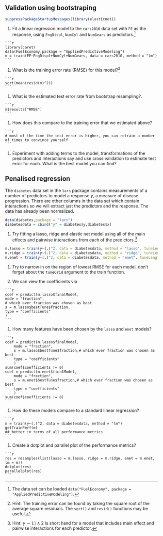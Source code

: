 ## Validation using bootstraping

```r
suppressPackageStartupMessages(library(elasticnet))
```


  1. Fit a linear regression model to the `cars2010` data set with `FE` as the response, using `EngDispl`, `NumCyl` and `NumGears` as predictors.^[The data set can be loaded `data("FuelEconomy", package = "AppliedPredictiveModeling")`.]

    ```r
    library(caret)
    data(FuelEconomy,package = "AppliedPredictiveModeling")
    m = train(FE~EngDispl+NumCyl+NumGears, data = cars2010, method = "lm")
    ```

  1. What is the training error rate (RMSE) for this model?^[Hint: The training error can be found by taking the square root of the average square residuals. The `sqrt()` and `resid()` functions may be useful.]
  
    ```r
    sqrt(mean(resid(m)^2))
    ```
  

  1. What is the estimated test error rate from bootstrap resampling?.
  
    ```r
    m$results["RMSE"]
    ```
  

  1. How does this compare to the training error that we estimated above?
  
    ```r
    # most of the time the test error is higher, you can retrain a number of times to convince yourself
    ```
  


  1. Experiment with adding terms to the model, transformations of the predictors and interactions say and use cross validation to estimate test error for each. What is the best model you can find?

## Penalised regression

The `diabetes` data set in the `lars` package contains measurements of a number of predictors to model a response $y$, a measure of disease progression. There are other columns in the data set which contain interactions so we will extract just the predictors and the response. The data has already been normalized.

```r
data(diabetes,package = "lars")
diabetesdata = cbind("y" = diabetes$y,diabetes$x)
```


  1. Try fitting a lasso, ridge and elastic net model using all of the main effects and pairwise interactions from each of the predictors.^[Hint: $y \sim (.) \wedge 2$ is short hand for a model that includes main effect and pairwise interactions for each predictor.]

```r
m.lasso = train(y~(.)^2, data = diabetesdata, method = "lasso", tuneLength = 10)
m.ridge = train(y~(.)^2, data = diabetesdata, method = "ridge", tuneLength = 10)
m.enet = train(y~(.)^2, data = diabetesdata, method = "enet", tuneLength = 10)
```

  1. Try to narrow in on the region of lowest RMSE for each model, don't forget about the `tuneGrid` argument to the train function.

  1. We can view the coefficients via

    ```r
    coef = predict(m.lasso$finalModel,
    mode = "fraction",
    # which ever fraction was chosen as best
    s = m.lasso$bestTune$fraction, 
    type = "coefficients"
    )
    ```


  1. How many features have been chosen by the `lasso` and `enet` models?

    ```r
    coef = predict(m.lasso$finalModel,
        mode = "fraction",
        s = m.lasso$bestTune$fraction,# which ever fraction was chosen as best
        type = "coefficients"
        )
    sum(coef$coefficients != 0)
    coef = predict(m.enet$finalModel,
        mode = "fraction",
        s = m.enet$bestTune$fraction,# which ever fraction was chosen as best
        type = "coefficients"
        )
    sum(coef$coefficients != 0)
    ```

  1. How do these models compare to a standard linear regression?
  
    ```r
    m = train(y~(.)^2, data = diabetesdata, method = "lm")
    getTrainPerf(m)
    ## better in terms of all performance metrics
    ```

  1. Create a dotplot and parallel plot of the performance metrics?
  
    ```r
    res = resamples(list(lasso = m.lasso, ridge = m.ridge, enet = m.enet, lm = m))
    dotplot(res)
    parallelplot(res)
    ```
  
  
